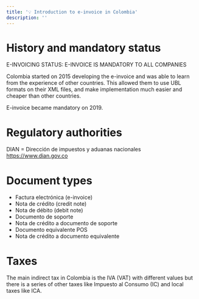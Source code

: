 ```yaml
---
title: '💡 Introduction to e-invoice in Colombia'
description: ''
---
```


# History and mandatory status
<Note>
E-INVOICING STATUS: E-INVOICE IS MANDATORY TO ALL COMPANIES
</Note>

Colombia started on 2015 developing the e-invoice and was able to learn from the experience of other countries. This
allowed them to use UBL formats on their XML files, and make implementation much easier and cheaper than other countries.

E-invoice became mandatory on 2019.

# Regulatory authorities
DIAN = Dirección de impuestos y aduanas nacionales
https://www.dian.gov.co

# Document types
- Factura electrónica (e-invoice)
- Nota de crédito (credit note)
- Nota de débito (debit note)
- Documento de soporte
- Nota de crédito a documento de soporte
- Documento equivalente POS
- Nota de crédito a documento equivalente

# Taxes
The main indirect tax in Colombia is the IVA (VAT) with different values but there is a series of other taxes like
Impuesto al Consumo (IC) and local taxes like ICA.